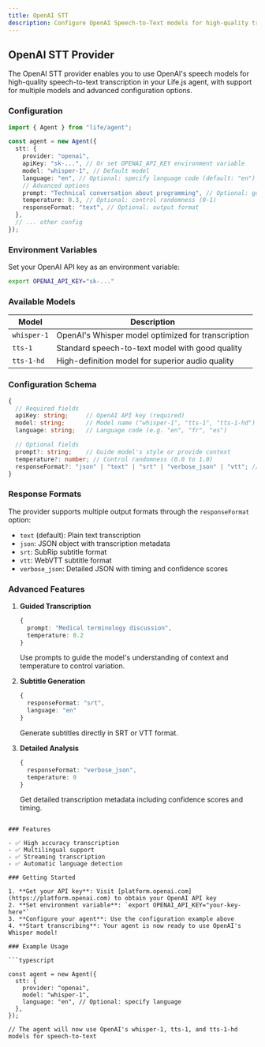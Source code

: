 ```yaml
---
title: OpenAI STT
description: Configure OpenAI Speech-to-Text models for high-quality transcription
---
```


## OpenAI STT Provider

The OpenAI STT provider enables you to use OpenAI's speech models for high-quality speech-to-text transcription in your Life.js agent, with support for multiple models and advanced configuration options.

### Configuration

```typescript
import { Agent } from "life/agent";

const agent = new Agent({
  stt: {
    provider: "openai",
    apiKey: "sk-...", // Or set OPENAI_API_KEY environment variable
    model: "whisper-1", // Default model
    language: "en", // Optional: specify language code (default: "en")
    // Advanced options
    prompt: "Technical conversation about programming", // Optional: guide the model
    temperature: 0.3, // Optional: control randomness (0-1)
    responseFormat: "text", // Optional: output format
  },
  // ... other config
});
```

### Environment Variables

Set your OpenAI API key as an environment variable:

```bash
export OPENAI_API_KEY="sk-..."
```

### Available Models

| Model | Description |
|-------|-------------|
| `whisper-1` | OpenAI's Whisper model optimized for transcription |
| `tts-1` | Standard speech-to-text model with good quality |
| `tts-1-hd` | High-definition model for superior audio quality |

### Configuration Schema

```typescript
{
  // Required fields
  apiKey: string;     // OpenAI API key (required)
  model: string;      // Model name ("whisper-1", "tts-1", "tts-1-hd")
  language: string;   // Language code (e.g. "en", "fr", "es")

  // Optional fields
  prompt?: string;    // Guide model's style or provide context
  temperature?: number; // Control randomness (0.0 to 1.0)
  responseFormat?: "json" | "text" | "srt" | "verbose_json" | "vtt"; // Output format
}
```

### Response Formats

The provider supports multiple output formats through the `responseFormat` option:

- `text` (default): Plain text transcription
- `json`: JSON object with transcription metadata
- `srt`: SubRip subtitle format
- `vtt`: WebVTT subtitle format
- `verbose_json`: Detailed JSON with timing and confidence scores

### Advanced Features

1. **Guided Transcription**
   ```typescript
   {
     prompt: "Medical terminology discussion",
     temperature: 0.2
   }
   ```
   Use prompts to guide the model's understanding of context and temperature to control variation.

2. **Subtitle Generation**
   ```typescript
   {
     responseFormat: "srt",
     language: "en"
   }
   ```
   Generate subtitles directly in SRT or VTT format.

3. **Detailed Analysis**
   ```typescript
   {
     responseFormat: "verbose_json",
     temperature: 0
   }
   ```
   Get detailed transcription metadata including confidence scores and timing.
```

### Features

- ✅ High accuracy transcription
- ✅ Multilingual support
- ✅ Streaming transcription
- ✅ Automatic language detection

### Getting Started

1. **Get your API key**: Visit [platform.openai.com](https://platform.openai.com) to obtain your OpenAI API key
2. **Set environment variable**: `export OPENAI_API_KEY="your-key-here"`
3. **Configure your agent**: Use the configuration example above
4. **Start transcribing**: Your agent is now ready to use OpenAI's Whisper model!

### Example Usage

```typescript

const agent = new Agent({
  stt: {
    provider: "openai",
    model: "whisper-1",
    language: "en", // Optional: specify language
  },
});

// The agent will now use OpenAI's whisper-1, tts-1, and tts-1-hd  models for speech-to-text
```
